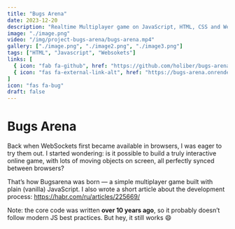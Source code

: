 ```yaml
---
title: "Bugs Arena"
date: 2023-12-20
description: "Realtime Multiplayer game on JavaScript, HTML, CSS and Websokets."
image: "./image.png"
video: "/img/project-bugs-arena/bugs-arena.mp4"
gallery: ["./image.png", "./image2.png", "./image3.png"]
tags: ["HTML", "Javascript", "Websokets"]
links: [
  { icon: "fab fa-github", href: "https://github.com/holiber/bugs-arena" },
  { icon: "fas fa-external-link-alt", href: "https://bugs-arena.onrender.com" }
]
icon: "fas fa-bug"
draft: false
---
```


# Bugs Arena

Back when WebSockets first became available in browsers, I was eager to try them out. I started wondering: is it possible to build a truly interactive online game, with lots of moving objects on screen, all perfectly synced between browsers?

That’s how Bugsarena was born — a simple multiplayer game built with plain (vanilla) JavaScript. I also wrote a short article about the development process: https://habr.com/ru/articles/225669/

Note: the core code was written **over 10 years ago**, so it probably doesn’t follow modern JS best practices. But hey, it still works 😄
